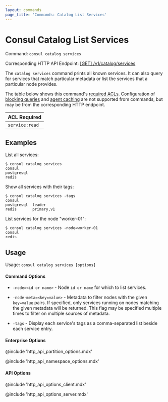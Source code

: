 ```yaml
---
layout: commands
page_title: 'Commands: Catalog List Services'
---
```


# Consul Catalog List Services

Command: `consul catalog services`

Corresponding HTTP API Endpoint: [\[GET\] /v1/catalog/services](/api-docs/catalog#list-services)

The `catalog services` command prints all known services. It can also query
for services that match particular metadata or list the services that a
particular node provides.

The table below shows this command's [required ACLs](/api-docs/api-structure#authentication). Configuration of
[blocking queries](/api-docs/features/blocking) and [agent caching](/api-docs/features/caching)
are not supported from commands, but may be from the corresponding HTTP endpoint.

| ACL Required   |
| -------------- |
| `service:read` |

## Examples

List all services:

```shell-session
$ consul catalog services
consul
postgresql
redis
```

Show all services with their tags:

```shell-session
$ consul catalog services -tags
consul
postgresql  leader
redis       primary,v1
```

List services for the node "worker-01":

```shell-session
$ consul catalog services -node=worker-01
consul
redis
```

## Usage

Usage: `consul catalog services [options]`

#### Command Options

- `-node=<id or name>` - Node `id or name` for which to list services.

- `-node-meta=<key=value>` - Metadata to filter nodes with the given
  `key=value` pairs. If specified, only services running on nodes matching the
  given metadata will be returned. This flag may be specified multiple times to
  filter on multiple sources of metadata.

- `-tags` - Display each service's tags as a comma-separated list beside each
  service entry.

#### Enterprise Options

@include 'http_api_partition_options.mdx'

@include 'http_api_namespace_options.mdx'

#### API Options

@include 'http_api_options_client.mdx'

@include 'http_api_options_server.mdx'

